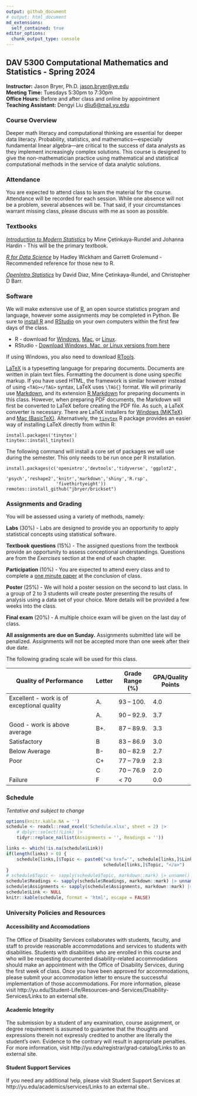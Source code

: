```yaml
---
output: github_document
# output: html_document
md_extensions:
  self_contained: true
editor_options: 
  chunk_output_type: console
---
```


## DAV 5300 Computational Mathematics and Statistics - Spring 2024

**Instructor:** Jason Bryer, Ph.D. [jason.bryer@ye.edu](mailto:jason.bryer@ye.edu)  
**Meeting Time:** Tuesdays 5:30pm to 7:30pm  
**Office Hours:** Before and after class and online by appointment  
**Teaching Assistant:** Dengyi Liu [dliu6@mail.yu.edu](mailto:dliu6@mail.yu.edu)  

### Course Overview

Deeper math literacy and computational thinking are essential for deeper data literacy. Probability, statistics, and mathematics—especially fundamental linear algebra—are critical to the success of data analysts as they implement increasingly complex solutions. This course is designed to give the non-mathematician practice using mathematical and statistical computational methods in the service of data analytic solutions.

### Attendance

You are expected to attend class to learn the material for the course. Attendance will be recorded for each session. While one absence will not be a problem, several absences will be. That said, if your circumstances warrant missing class, please discuss with me as soon as possible.

### Textbooks

[*Introduction to Modern Statistics*](materials/imstat.pdf) by Mine Çetinkaya-Rundel and Johanna Hardin - This will be the primary textbook.

[*R for Data Science*](https://r4ds.hadley.nz) by Hadley Wickham and Garrett Grolemund - Recommended reference for those new to R.

[*OpenIntro Statistics*](materials/os4.pdf) by David Diaz, Mine Çetinkaya-Rundel, and Christopher D Barr.

### Software

We will make extensive use of [R](http://r-project.org), an open source statistics program and language, however some assignments *may* be completed in Python. Be sure to [install R](http://cran.r-project.org/) and [RStudio](http://rstudio.com) on your own computers within the first few days of the class.

* R - download for [Windows](http://cran.r-project.org/bin/windows/base/), [Mac](http://cran.r-project.org/bin/macosx/), or [Linux](https://cran.r-project.org).
* RStudio - [Download Windows, Mac, or Linux versions from here](https://rstudio.com/products/rstudio/download/#download)

If using Windows, you also need to download [RTools](http://cran.r-project.org/bin/windows/Rtools/).

[LaTeX](https://www.latex-project.org/) is a typesetting language for preparing documents. Documents are written in plain text files. Formatting the document is done using specific markup. If you have used HTML, the framework is similar however instead of using `<TAG></TAG>` syntax, LaTeX uses `\TAG{}` format. We will primarily use [Markdown](https://daringfireball.net/projects/markdown/), and its extension [R Markdown](https://rmarkdown.rstudio.com/) for preparing documents in this class. However, when preparing PDF documents, the Markdown will first be converted to LaTeX before creating the PDF file. As such, a LaTeX converter is necessary. There are LaTeX installers for [Windows (MiKTeX)](http://miktex.org/) and [Mac (BasicTeX)](http://www.tug.org/mactex/morepackages.html). Alternatively, the [`tinytex`](https://yihui.name/tinytex/) R package provides an easier way of installing LaTeX directly from within R:

```
install.packages('tinytex')
tinytex::install_tinytex()
```

The following command will install a core set of packages we will use during the semester. This only needs to be run once per R installation.

```
install.packages(c('openintro','devtools','tidyverse', 'ggplot2',
                   'psych','reshape2','knitr','markdown','shiny','R.rsp',
                   'fivethirtyeight'))
remotes::install_github("jbryer/brickset")
```


### Assignments and Grading

You will be assessed using a variety of methods, namely:

**Labs** (30%) - Labs are designed to provide you an opportunity to apply statistical concepts using statistical software.

**Textbook questions** (15%) - The assigned questions from the textbook provide an opportunity to assess conceptional understandings. Questions are from the *Exercises* section at the end of each chapter.

**Participation** (10%) - You are expected to attend every class and to complete a [one minute paper](https://forms.gle/CD5Qxkq3xtdxSheW8) at the conclusion of class.

**Poster** (25%) - We will hold a poster session on the second to last class. In a group of 2 to 3 students will create poster presenting the results of analysis using a data set of your choice. More details will be provided a few weeks into the class.

**Final exam** (20%) - A multiple choice exam will be given on the last day of class.

**All assignments are due on Sunday.** Assignments submitted late will be penalized. Assignments will not be accepted more than one week after their due date.

The following grading scale will be used for this class.

| Quality of Performance                     | Letter | Grade Range (%) | GPA/Quality Points |
|--------------------------------------------|--------|-----------------|--------------------|
| Excellent - work is of exceptional quality | A.     | 93 – 100.       | 4.0                |
|                                            | A.     | 90 – 92.9.      | 3.7                |
| Good - work is above average               | B+.    | 87 – 89.9.      | 3.3                |
| Satisfactory                               | B      | 83 – 86.9       | 3.0                |
| Below Average                              | B-     | 80 – 82.9       | 2.7                |
| Poor                                       | C+     | 77 – 79.9       | 2.3                |
|                                            | C      | 70 – 76.9       | 2.0                |
| Failure                                    | F      | < 70            | 0.0                |


### Schedule

*Tentative and subject to change*

```r
options(knitr.kable.NA = '')
schedule <- readxl::read_excel('Schedule.xlsx', sheet = 2) |>
	# dplyr::select(!Link) |> 
	tidyr::replace_na(list(Assignments = '', Readings = ''))

links <- which(!is.na(schedule$Link))
if(length(links) > 0) {
	schedule[links,]$Topic <- paste0("<a href='", schedule[links,]$Link, "'>",
									 schedule[links,]$Topic, "</a>")
}
# schedule$Topic <- sapply(schedule$Topic, markdown::mark) |> unname()
schedule$Readings <- sapply(schedule$Readings, markdown::mark) |> unname()
schedule$Assignments <- sapply(schedule$Assignments, markdown::mark) |> unname()
schedule$Link <- NULL
knitr::kable(schedule, format = 'html', escape = FALSE)
```


### University Policies and Resources

#### Accessibility and Accomodations

The Office of Disability Services collaborates with students, faculty, and staff to provide reasonable accommodations and services to students with disabilities. Students with disabilities who are enrolled in this course and who will be requesting documented disability-related accommodations should make an appointment with the Office of Disability Services, during the first week of class. Once you have been approved for accommodations, please submit your accommodation letter to ensure the successful implementation of those accommodations. For more information, please visit http://yu.edu/Student-Life/Resources-and-Services/Disability-Services/Links to an
external site.

#### Academic Integrity

The submission by a student of any examination, course assignment, or degree requirement is assumed to guarantee that the thoughts and expressions therein not expressly credited to another are literally the student’s own. Evidence to the contrary will result in appropriate penalties. For more information, visit http://yu.edu/registrar/grad-catalog/Links to an external site.

#### Student Support Services

If you need any additional help, please visit Student Support Services at http://yu.edu/academics/services/Links to an external site..
